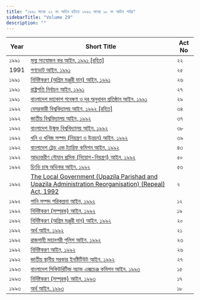 ```yaml
---
title: "১৯৯১ সনের ২২ নং আইন হইতে ১৯৯৩ সনের ১৮ নং আইন পর্যন্ত"
sidebarTitle: "Volume 29"
description: ""
---
```


| Year | Short Title | Act No |
|------|-------------|--------|
| ১৯৯১ | [মূল্য সংযোজন কর আইন, ১৯৯১ [রহিত]](/laws/volume-29/act-755) | ২২ |
| 1991 | [গণভোট আইন, ১৯৯১](/laws/volume-29/act-756) | ২৫ |
| ১৯৯১ | [নির্দিষ্টকরণ (অগ্রিম মঞ্জুরী দান) আইন, ১৯৯১](/laws/volume-29/act-757) | ২৬ |
| ১৯৯১ | [রাষ্ট্রপতি নির্বাচন আইন, ১৯৯১](/laws/volume-29/act-758) | ২৭ |
| ১৯৯১ | [বাংলাদেশ মহাকাশ গবেষণা ও দূর অনুধাবন প্রতিষ্ঠান আইন, ১৯৯১](/laws/volume-29/act-759) | ২৯ |
| ১৯৯২ | [বেসরকারী বিশ্ববিদ্যালয় আইন, ১৯৯২ [রহিত]](/laws/volume-29/act-768) | ৩৪ |
| ১৯৯২ | [জাতীয় বিশ্ববিদ্যালয় আইন, ১৯৯২](/laws/volume-29/act-769) | ৩৭ |
| ১৯৯২ | [বাংলাদেশ উন্মুক্ত বিশ্ববিদ্যালয় আইন, ১৯৯২](/laws/volume-29/act-770) | ৩৮ |
| ১৯৯২ | [খনি ও খনিজ সম্পদ (নিয়ন্ত্রণ ও উন্নয়ন) আইন, ১৯৯২](/laws/volume-29/act-771) | ৩৯ |
| ১৯৯২ | [বাংলাদেশ ট্রেড এন্ড ট্যারিফ কমিশন আইন, ১৯৯২](/laws/volume-29/act-772) | ৪৩ |
| ১৯৯২ | [আভ্যন্তরীণ নৌযান শ্রমিক (নিয়োগ-নিয়ন্ত্রণ) আইন, ১৯৯২](/laws/volume-29/act-773) | ৫০ |
| ১৯৯২ | [চিংড়ি চাষ অভিকর আইন, ১৯৯২](/laws/volume-29/act-774) | ৫৩ |
| ১৯৯২ | [The Local Government (Upazila Parishad and Upazila Administration Reorganisation) (Repeal) Act, 1992](/laws/volume-29/act-760) | ২ |
| ১৯৯২ | [পানি সম্পদ পরিকল্পনা আইন, ১৯৯২](/laws/volume-29/act-761) | ১২ |
| ১৯৯২ | [নির্দিষ্টকরণ (সম্পূরক) আইন, ১৯৯২](/laws/volume-29/act-762) | ১৯ |
| ১৯৯২ | [নির্দিষ্টকরণ (অগ্রিম মঞ্জুরী দান) আইন, ১৯৯২](/laws/volume-29/act-763) | ২০ |
| ১৯৯২ | [অর্থ আইন, ১৯৯২](/laws/volume-29/act-764) | ২১ |
| ১৯৯২ | [রাজশাহী মহানগরী পুলিশ আইন, ১৯৯২](/laws/volume-29/act-765) | ২৩ |
| ১৯৯২ | [নির্দিষ্টকরণ আইন, ১৯৯২](/laws/volume-29/act-766) | ২৬ |
| ১৯৯২ | [জাতীয় স্থানীয় সরকার ইনষ্টিটিউট আইন, ১৯৯২](/laws/volume-29/act-767) | ২৭ |
| ১৯৯৩ | [বাংলাদেশ সিকিউরিটিজ অ্যান্ড এক্সচেঞ্জ কমিশন আইন, ১৯৯৩](/laws/volume-29/act-775) | ১৫ |
| ১৯৯৩ | [নির্দিষ্টকরণ (সম্পূরক) আইন, ১৯৯৩](/laws/volume-29/act-776) | ১৭ |
| ১৯৯৩ | [অর্থ আইন, ১৯৯৩](/laws/volume-29/act-777) | ১৮ |
